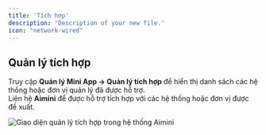 ```yaml
---
title: 'Tích hợp'
description: 'Description of your new file.'
icon: "network-wired"
---
```

## **Quản lý tích hợp**

Truy cập **Quản lý Mini App → Quản lý tích hợp** để hiển thị danh sách các hệ thống hoặc đơn vị quản lý đã được hỗ trợ.  
Liên hệ **Aimini** để được hỗ trợ tích hợp với các hệ thống hoặc đơn vị được đề xuất.

<Frame>
  <img
    src="https://aimini-upload.sgp1.digitaloceanspaces.com/image631_451921c149.png"
    alt="Giao diện quản lý tích hợp trong hệ thống Aimini"
    style={{ borderRadius:"0.5rem" }}
  />
</Frame>
